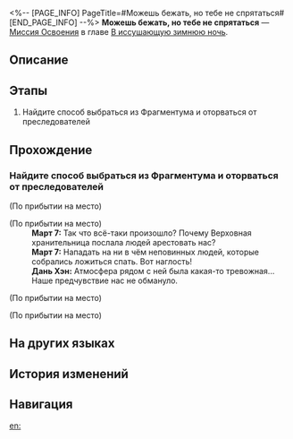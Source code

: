 <%-- [PAGE_INFO]
PageTitle=#Можешь бежать, но тебе не спрятаться#
[END_PAGE_INFO] --%>
{{Дополнить|Диалоги.}}
{{Миссия Инфобокс
|id              = 1010301
|Название        = 
|Изображение     = Миссия Можешь бежать, но тебе не спрятаться.png
|Тип             = Миссия Освоения
|Событие         = 
|Глава           = В иссушающую зимнюю ночь
|Условия         = Завершена [[Миссия Освоения]] «[[Ночь в городе вечнозимья]]»
|Персонажи       = Дань Хэн; Март 7; Первопроходец
|СтартЛокация    = [[Ярило-VI]] — [[Сточный проход]]
|Мир             = Ярило-VI
|Предыдущая      = Ночь в городе вечнозимья
|Следующая       = Игра в прятки
|Награды         = Рукавицы гнева*1; Твёрдая вода*10; Основной ингредиент*10; Сытная еда*10
}}
'''Можешь бежать, но тебе не спрятаться''' — [[Миссия Освоения]] в главе [[В иссушающую зимнюю ночь]].

==Описание==
{{Описание|Броня Рэнд, командир Среброгривых Стражей, получает приказ задержать всех вас.<br />Воспользовавшись моментом, вы сбегаете на одну из торговых улиц, разъеденных Фрагментумом, и попадаете в Подземье Белобога, где встречаете старого друга Сампо.}}

==Этапы==
# Найдите способ выбраться из Фрагментума и оторваться от преследователей

==Прохождение==
{{Дополнить}}

===Найдите способ выбраться из Фрагментума и оторваться от преследователей===
{{Описание миссии|тип=Миссия Освоения|локация=Сточный проход|Чтобы не попасться страже, вы бросаетесь во Фрагментум. Как всё так быстро пошло по наклонной? Март 7 не имеет понятия, ведь она всего лишь милая юная девушка.<br />Несмотря на испытанный шок, вы быстро приходите к выводу, что ваша первостепенная задача - найти выход из Фрагментума. Остальное можно обсудить после.}}
{{Диалог Начало}}
;(По прибытии на место)

;(По прибытии на место)
:'''Март 7:''' Так что всё-таки произошло? Почему Верховная хранительница послала людей арестовать нас?
:'''Март 7:''' Нападать на ни в чём неповинных людей, которые собрались ложиться спать. Вот наглость!
:'''Дань Хэн:''' Атмосфера рядом с ней была какая-то тревожная... Наше предчувствие нас не обмануло.
{{Описание миссии|тип=Миссия Освоения|локация=Сточный проход|Чтобы не попасться страже, вы бросаетесь во Фрагментум. Как всё так быстро пошло по наклонной? Март 7 не имеет понятия, ведь она всего лишь милая юная девушка.<br />Несмотря на испытанный шок, вы быстро приходите к выводу, что ваша первостепенная задача - найти выход из Фрагментума. Остальное можно обсудить после.<br />У вас получается открыть железные ворота. Вам всего лишь осталось осторожно прокрасться мимо Среброгривых Стражей.}}
;(По прибытии на место)

;(По прибытии на место)
:{{tx}}
{{Диалог Конец}}

==На других языках==
{{На других языках
|en   = You Can Run, But You Can't Hide
|zhs  = 躲得过初一，躲不过十五
|zht  = 躲得過初一，躲不過十五
|ja   = 今日は逃げられても、明日は逃げられない
|ko   = 뛰어봤자 벼룩
|es   = Puedes correr, pero no esconderte
|fr   = Tu peux courir, mais tu ne peux pas te cacher
|ru   = Можешь бежать, но тебе не спрятаться
|th   = วันนี้อาจจะหนีได้ แต่วันหน้าไม่มีทางหลบพ้น
|vi   = Tránh Vỏ Dưa Gặp Vỏ Dừa
|de   = Du kannst weglaufen, aber du kannst dich nicht verstecken
|id   = Tak Bisa Sembunyi Selamanya
|pt   = Você Pode Correr, Mas Não Pode se Esconder
}}

==История изменений==
{{История изменений|3.5}}

==Навигация==
{{Миссия Освоения Навбокс|Глава }}

[[en:]]
